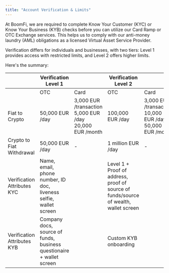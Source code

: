 ```yaml
---
title: "Account Verification & Limits"
---
```


At BoomFi, we are required to complete Know Your Customer (KYC) or Know Your Business (KYB) checks before you can utilize our Card Ramp or OTC Exchange services. This helps us to comply with our anti-money laundry (AML) obligations as a licensed Virtual Asset Service Provider.

Verification differs for individuals and businesses, with two tiers: Level 1 provides access with restricted limits, and Level 2 offers higher limits.

Here's the summary:

|                             | Verification Level 1                                                 |                                                         | Verification Level 2                                                                 |                                                          |
| --------------------------- | -------------------------------------------------------------------- | ------------------------------------------------------- | ------------------------------------------------------------------------------------ | -------------------------------------------------------- |
|                             | OTC                                                                  | Card                                                    | OTC                                                                                  | Card                                                     |
| Fiat to Crypto              | 50,000 EUR /day                                                      | 3,000 EUR /transaction 5,000 EUR /day 20,000 EUR /month | 100,000 EUR /day                                                                     | 3,000 EUR /transaction 10,000 EUR /day 50,000 EUR /month |
| Crypto to Fiat Withdrawal   | 50,000 EUR /day                                                      | -                                                       | 1 million EUR /day                                                                   | -                                                        |
| Verification Attributes KYC | Name, email, phone number, ID doc, liveness selfie, wallet screen    |                                                         | Level 1 + Proof of address, proof of source of funds/source of wealth, wallet screen |                                                          |
| Verification Attributes KYB | Company docs, source of funds, business questionaire + wallet screen |                                                         | Custom KYB onboarding                                                                |                                                          |
